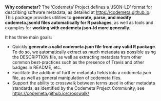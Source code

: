 **Why codemetar?** The 'Codemeta' Project defines a 'JSON-LD' format for describing software metadata, as detailed at <https://codemeta.github.io>.
This package provides utilities to **generate, parse, and modify codemeta.jsonld files automatically for R packages**, as well as tools and examples for **working with codemeta json-ld more generally**.

It has three main goals:

- Quickly **generate a valid codemeta.json file from any valid R package**. To do so, we automatically extract as much metadata as possible using the DESCRIPTION file, as well as extracting metadata from other common best-practices such as the presence of Travis and other badges in README, etc.
- Facilitate the addition of further metadata fields into a codemeta.json file, as well as general manipulation of codemeta files.
- Support the ability to crosswalk between terms used in other metadata standards, as identified by the Codemeta Project Community, see <https://codemeta.github.io/crosswalk/>
